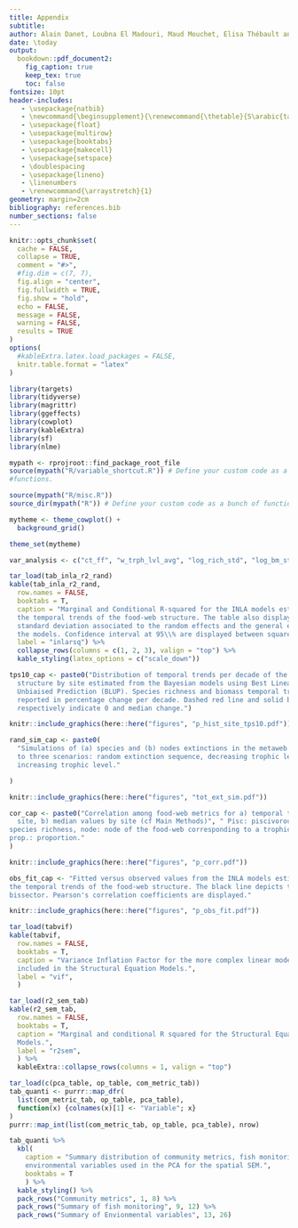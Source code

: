 ```yaml
---
title: Appendix
subtitle:
author: Alain Danet, Loubna El Madouri, Maud Mouchet, Elisa Thébault and Colin Fontaine
date: \today 
output:
  bookdown::pdf_document2:
    fig_caption: true 
    keep_tex: true
    toc: false 
fontsize: 10pt
header-includes:
   - \usepackage{natbib}
   - \newcommand{\beginsupplement}{\renewcommand{\thetable}{S\arabic{table}} \setcounter{figure}{0} \renewcommand{\thefigure}{S\arabic{figure}}} 
   - \usepackage{float}
   - \usepackage{multirow}
   - \usepackage{booktabs}
   - \usepackage{makecell}
   - \usepackage{setspace}
   - \doublespacing
   - \usepackage{lineno}
   - \linenumbers
   - \renewcommand{\arraystretch}{1}
geometry: margin=2cm
bibliography: references.bib
number_sections: false 
---
```



```r
knitr::opts_chunk$set(
  cache = FALSE,
  collapse = TRUE,
  comment = "#>",
  #fig.dim = c(7, 7),
  fig.align = "center",
  fig.fullwidth = TRUE,
  fig.show = "hold",
  echo = FALSE,
  message = FALSE,
  warning = FALSE,
  results = TRUE
)
options(
  #kableExtra.latex.load_packages = FALSE,
  knitr.table.format = "latex"
)
```


```r
library(targets)
library(tidyverse)
library(magrittr)
library(ggeffects)
library(cowplot)
library(kableExtra)
library(sf)
library(nlme)

mypath <- rprojroot::find_package_root_file
source(mypath("R/variable_shortcut.R")) # Define your custom code as a bunch of
#functions.

source(mypath("R/misc.R"))
source_dir(mypath("R")) # Define your custom code as a bunch of functions.

mytheme <- theme_cowplot() +
  background_grid()

theme_set(mytheme)
```
```r
var_analysis <- c("ct_ff", "w_trph_lvl_avg", "log_rich_std", "log_bm_std")
```

\beginsupplement
\newpage


```r
tar_load(tab_inla_r2_rand)
kable(tab_inla_r2_rand,
  row.names = FALSE,
  booktabs = T,
  caption = "Marginal and Conditional R-squared for the INLA models estimating
  the temporal trends of the food-web structure. The table also displays the
  standard deviation associated to the random effects and the general error of
  the models. Confidence interval at 95\\% are displayed between square brackets.",
  label = "inlarsq") %>%
  collapse_rows(columns = c(1, 2, 3), valign = "top") %>%
  kable_styling(latex_options = c("scale_down"))
```

```r
tps10_cap <- paste0("Distribution of temporal trends per decade of the food-web
  structure by site estimated from the Bayesian models using Best Linear
  Unbiaised Prediction (BLUP). Species richness and biomass temporal trends are
  reported in percentage change per decade. Dashed red line and solid black line
  respectively indicate 0 and median change.")

```
```r
knitr::include_graphics(here::here("figures", "p_hist_site_tps10.pdf"))
```



```r
rand_sim_cap <- paste0(
  "Simulations of (a) species and (b) nodes extinctions in the metaweb according
  to three scenarios: random extinction sequence, decreasing trophic level,
  increasing trophic level."

)
```

```r
knitr::include_graphics(here::here("figures", "tot_ext_sim.pdf"))
```


```r
cor_cap <- paste0("Correlation among food-web metrics for a) temporal trends by
  site, b) median values by site (cf Main Methods)", " Pisc: piscivorous, rich.:
species richness, node: node of the food-web corresponding to a trophic species,
prop.: proportion."
)
```


```r
knitr::include_graphics(here::here("figures", "p_corr.pdf"))
```

```r
obs_fit_cap <- "Fitted versus observed values from the INLA models estimating
the temporal trends of the food-web structure. The black line depicts the first
bissector. Pearson's correlation coefficients are displayed."
```


```r
knitr::include_graphics(here::here("figures", "p_obs_fit.pdf"))
```


```r
tar_load(tabvif)
kable(tabvif,
  row.names = FALSE,
  booktabs = T,
  caption = "Variance Inflation Factor for the more complex linear models
  included in the Structural Equation Models.",
  label = "vif",
  )
```

```r
tar_load(r2_sem_tab)
kable(r2_sem_tab,
  row.names = FALSE,
  booktabs = T,
  caption = "Marginal and conditional R squared for the Structural Equation
  Models.",
  label = "r2sem",
  ) %>%
  kableExtra::collapse_rows(columns = 1, valign = "top")
```

```r
tar_load(c(pca_table, op_table, com_metric_tab))
tab_quanti <- purrr::map_dfr(
  list(com_metric_tab, op_table, pca_table),
  function(x) {colnames(x)[1] <- "Variable"; x}
)
purrr::map_int(list(com_metric_tab, op_table, pca_table), nrow)

tab_quanti %>%
  kbl(
    caption = "Summary distribution of community metrics, fish monitoring and of
    environmental variables used in the PCA for the spatial SEM.",
    booktabs = T
    ) %>%
  kable_styling() %>%
  pack_rows("Community metrics", 1, 8) %>%
  pack_rows("Summary of fish monitoring", 9, 12) %>%
  pack_rows("Summary of Envionmental variables", 13, 26)
```

